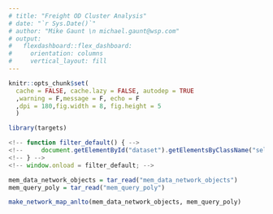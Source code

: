 ```yaml
---
# title: "Freight OD Cluster Analysis"
# date: "`r Sys.Date()`"
# author: "Mike Gaunt \n michael.gaunt@wsp.com"
# output: 
#   flexdashboard::flex_dashboard:
#     orientation: columns
#     vertical_layout: fill
---
```


<style type="text/css">
.main-container {
  max-width: 95vw;
  margin-left: auto;
  margin-right: auto;
}
</style>

```r
knitr::opts_chunk$set(
  cache = FALSE, cache.lazy = FALSE, autodep = TRUE
  ,warning = F,message = F, echo = F
  ,dpi = 180,fig.width = 8, fig.height = 5
  )
```


<!--#general comments===========================================================
#~~~~~~~~~~~~~~~~~~~~~~~~~~~~~~~~~~~~~~~~~~~~~~~~~~~~~~~~~~~~~~~~~~~~~~~~~~~~~~~
#
# This is [[insert description here - what it does/solve]]
#
# By: mike gaunt, michael.gaunt@wsp.com
#
# README: [[insert brief readme here]]
#-------- [[insert brief readme here]]
#
# *please use 80 character margins
# *please go to https://pkgs.rstudio.com/flexdashboard/articles/layouts.html
# to explore the different layouts available for the flexdashboard framework
#
#~~~~~~~~~~~~~~~~~~~~~~~~~~~~~~~~~~~~~~~~~~~~~~~~~~~~~~~~~~~~~~~~~~~~~~~~~~~ -->


<!--#library set-up=============================================================
#~~~~~~~~~~~~~~~~~~~~~~~~~~~~~~~~~~~~~~~~~~~~~~~~~~~~~~~~~~~~~~~~~~~~~~~~~~~~~~~
#content in this section should be removed if in production - ok for dev -->

```r
library(targets)
```

<!--#source helpers/utilities===================================================
#~~~~~~~~~~~~~~~~~~~~~~~~~~~~~~~~~~~~~~~~~~~~~~~~~~~~~~~~~~~~~~~~~~~~~~~~~~~~~~~
#content in this section should be removed if in production - ok for dev -->

```js
<!-- function filter_default() { -->
<!--     document.getElementById("dataset").getElementsByClassName("selectized")[0].selectize.setValue("2021_Q2_thursday_trip", false); -->
<!-- } -->
<!-- window.onload = filter_default; -->
```


<!--#source data================================================================
#~~~~~~~~~~~~~~~~~~~~~~~~~~~~~~~~~~~~~~~~~~~~~~~~~~~~~~~~~~~~~~~~~~~~~~~~~~~~~~~
#content in this section should be removed if in production - ok for dev 
#area to upload data with and to perform initial munging
#please add test data here so that others may use/unit test these scripts -->

```r
mem_data_network_objects = tar_read("mem_data_network_objects")
mem_query_poly = tar_read("mem_query_poly")
```


<!-- #SECTION NAME=============================================================== -->
<!-- #use this header to make demarcations/section in code [delete this line] -->
<!-- #short description  -->

```r
make_network_map_anlto(mem_data_network_objects, mem_query_poly)

```




<!-- ### Tab {.tabset} -->

<!-- #### Origins -->

<!-- ```{r} -->

<!-- ``` -->

<!-- #### Destinations -->

<!-- ```{r} -->

<!-- ``` -->

<!-- ### {-} -->

<!--end-->
